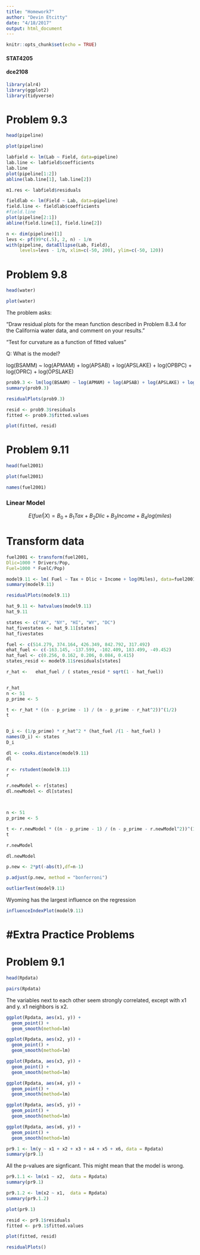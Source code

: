 ```yaml
---
title: "Homework7"
author: "Devin Etcitty"
date: "4/18/2017"
output: html_document
---
```


```r
knitr::opts_chunk$set(echo = TRUE)
```


#### STAT4205
#### dce2108


```r
library(alr4)
library(ggplot2)
library(tidyverse)
```

# Problem 9.3

```r
head(pipeline)
```

```r
plot(pipeline)
```

```r
labfield <- lm(Lab ~ Field, data=pipeline)
lab.line <- labfield$coefficients
lab.line
plot(pipeline[1:2])
abline(lab.line[1], lab.line[2])

```
```r
m1.res <- labfield$residuals

```




```r
fieldlab <- lm(Field ~ Lab, data=pipeline)
field.line <- fieldlab$coefficients
#field.line
plot(pipeline[2:1])
abline(field.line[1], field.line[2])

```


```r
n <- dim(pipeline)[1]
levs <- pf(99*c(.5), 2, n) - 1/n
with(pipeline, dataEllipse(Lab, Field),
     levels=levs - 1/n, xlim=c(-50, 200), ylim=c(-50, 120))
```



# Problem 9.8

```r
head(water)
```
```r
plot(water)
```

The problem asks:

"Draw residual plots for the mean function described in Problem 8.3.4 for the California water data, and comment on your results."

"Test for curvature as a function of fitted values"

Q: What is the model?

log(BSAMM) ~ log(APMAM) + log(APSAB) + log(APSLAKE) + log(OPBPC) + log(OPRC) + log(OPSLAKE)

```r
prob9.3 <- lm(log(BSAAM) ~ log(APMAM) + log(APSAB) + log(APSLAKE) + log(OPBPC) + log(OPRC) + log(OPSLAKE), data = water)
summary(prob9.3)
```


```r
residualPlots(prob9.3)

```

```r
resid <- prob9.3$residuals
fitted <- prob9.3$fitted.values

plot(fitted, resid)
```


# Problem 9.11



```r
head(fuel2001)
```

```r
plot(fuel2001)
```


```r
names(fuel2001)
```



### Linear Model

$$ 
E(fuel | X) = B_0 + B_1 Tax + B_2 Dlic + B_3 Income + B_4 log(miles)
$$ 

# Transform data

```r
fuel2001 <- transform(fuel2001,
Dlic=1000 * Drivers/Pop,
Fuel=1000 * FuelC/Pop)

```


```r
model9.11 <- lm( Fuel ~ Tax + Dlic + Income + log(Miles), data=fuel2001)
summary(model9.11)
```

```r
residualPlots(model9.11)
```



```r
hat_9.11 <- hatvalues(model9.11)
hat_9.11
```
```r

states <- c("AK", "NY", "HI", "WY", "DC")
hat_fivestates <- hat_9.11[states]
hat_fivestates
```


```r
fuel <- c(514.279, 374.164, 426.349, 842.792, 317.492)
ehat_fuel <- c(-163.145, -137.599, -102.409, 183.499, -49.452)
hat_fuel <- c(0.256, 0.162, 0.206, 0.084, 0.415)
states_resid <- model9.11$residuals[states]

r_hat <-   ehat_fuel / ( states_resid * sqrt(1 - hat_fuel))


r_hat
n <- 51
p_prime <- 5

t <- r_hat * ((n - p_prime - 1) / (n - p_prime - r_hat^2))^(1/2)
t


D_i <- (1/p_prime) * r_hat^2 * (hat_fuel /(1 - hat_fuel) )
names(D_i) <- states
D_i
```

```r
dl <- cooks.distance(model9.11)
dl

```
```r
r <- rstudent(model9.11)
r
```


```r
r.newModel <- r[states]
dl.newModel <- dl[states]



n <- 51
p_prime <- 5

t <- r.newModel * ((n - p_prime - 1) / (n - p_prime - r.newModel^2))^(1/2)
t
```

```r
r.newModel
```

```r
dl.newModel
```
```r

p.new <- 2*pt(-abs(t),df=n-1)

p.adjust(p.new, method = "bonferroni")
```

```r
outlierTest(model9.11)
```

Wyoming has the largest influence on the regression


```r
influenceIndexPlot(model9.11)
```



#Extra Practice Problems
==========

# Problem 9.1

```r
head(Rpdata)
```

```r
pairs(Rpdata)
```

The variables next to each other seem strongly correlated, except with x1 and y. x1 neighbors is x2. 


```r
ggplot(Rpdata, aes(x1, y)) +
  geom_point() +
  geom_smooth(method=lm)
```


```r
ggplot(Rpdata, aes(x2, y)) +
  geom_point() +
  geom_smooth(method=lm)
```



```r
ggplot(Rpdata, aes(x3, y)) +
  geom_point() +
  geom_smooth(method=lm)
```


```r
ggplot(Rpdata, aes(x4, y)) +
  geom_point() +
  geom_smooth(method=lm)
```


```r
ggplot(Rpdata, aes(x5, y)) +
  geom_point() +
  geom_smooth(method=lm)
```

```r
ggplot(Rpdata, aes(x6, y)) +
  geom_point() +
  geom_smooth(method=lm)
```




```r
pr9.1 <- lm(y ~ x1 + x2 + x3 + x4 + x5 + x6, data = Rpdata)
summary(pr9.1)
```


All the p-values are signficant. This might mean that the model is wrong.

```r
pr9.1.1 <- lm(x1 ~ x2,  data = Rpdata)
summary(pr9.1)
```


```r
pr9.1.2 <- lm(x2 ~ x1,  data = Rpdata)
summary(pr9.1.2)
```


```r
plot(pr9.1)
```



```r
resid <- pr9.1$residuals
fitted <- pr9.1$fitted.values

plot(fitted, resid)
```

```r
residualPlots()
```

